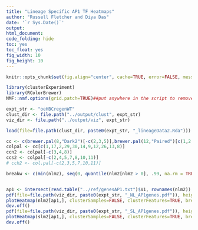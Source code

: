 ```yaml
---
title: "Lineage Specific AP1 TF Heatmaps"
author: "Russell Fletcher and Diya Das"
date: '`r Sys.Date()`'
output:
html_document:
code_folding: hide
toc: yes
toc_float: yes
fig_width: 10
fig_height: 10
---
```


```r
knitr::opts_chunk$set(fig.align="center", cache=TRUE, error=FALSE, message=FALSE, warning=FALSE, results="hide")

library(clusterExperiment)
library(RColorBrewer)
NMF::nmf.options(grid.patch=TRUE)##put anywhere in the script to remove first (blank) page of heatmap pdfs

expt_str <- "oeHBCregenWT"
clust_dir <- file.path("../output/clust", expt_str)
viz_dir <- file.path("../output/viz", expt_str)

load(file=file.path(clust_dir, paste0(expt_str, "_lineageData2.Rda")))

cc <- c(brewer.pal(8,"Dark2")[-c(2,3,5)],brewer.pal(12,"Paired")[c(1,2,8,10,9)],brewer.pal(12,"Set3")[c(7,8,12)], brewer.pal(8, "Pastel2")[8], brewer.pal(11,"BrBG")[11], brewer.pal(11,"PiYG")[1], "cyan", "darkblue","darkorchid2", "brown1", "springgreen1", "deepskyblue4", "darkolivegreen","antiquewhite2","azure", "cornflowerblue","blue","chartreuse","darkolivegreen3","darkorange3","deeppink4","darkred","darksalmon")
colpal <- cc[c(1,17,2,29,30,14,9,12,26,13,8)]
ccn2 <- colpal[-c(3,4,8)] 
ccs2 <- colpal[-c(2,4,5,7,8,10,11)]
# cch2 <- col.pal[-c(2,3,5,7,10,11)]

```

```r
breakw <- c(min(nlm2), seq(0, quantile(nlm2[nlm2 > 0], .99, na.rm = TRUE), length = 50), max(nlm2))


ap1 <- intersect(read.table("../ref/genesAP1.txt")$V1, rownames(nlm2))
pdf(file=file.path(viz_dir, paste0(expt_str, "_NL_AP1genes.pdf")), height=8.5, width=11)
plotHeatmap(nlm2[ap1,], clusterSamples=FALSE, clusterFeatures=TRUE, breaks=breakw, sampleData=data.frame(clusters=nlclusters2), clusterLegend=list(clusters=ccn2), main=paste("NL_AP1genes"))
dev.off()
pdf(file=file.path(viz_dir, paste0(expt_str, "_SL_AP1genes.pdf")), height=8.5, width=11)
plotHeatmap(slm2[ap1,], clusterSamples=FALSE, clusterFeatures=TRUE, breaks=breakw, sampleData=data.frame(clusters=slclusters2), clusterLegend=list(clusters=ccs2), main=paste("SL_AP1genes"))
dev.off()

```